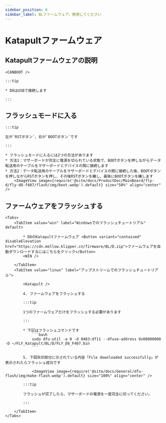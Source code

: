 ```yaml
---
sidebar_position: 6
sidebar_label: BLファームウェア、無視してください
---
```



# Katapultファームウェア

## Katapultファームウェアの説明

    <CANBOOT />

    :::tip

    * D8はUSBで接続します

    :::

## フラッシュモードに入る

    :::tip

    左が`RSTボタン`、右が`BOOTボタン`です

    :::

    * フラッシュモードに入るには2つの方法があります
    * 方法1：マザーボードが完全に電源を切られている状態で、BOOTボタンを押しながらデータ転送用のケーブルをマザーボードとデバイスの間に接続します
    * 方法2：データ転送用のケーブルをマザーボードとデバイスの間に接続した後、BOOTボタンを押しながらRSTボタンを押し、その後RSTボタンを離し、最後にBOOTボタンを離します
        <ImageView image={require('@site/docs/ProductDoc/MainBoard/fly-d/fly-d8-f407/flash/img/boot.webp').default} size="50%" align="center" />

## ファームウェアをフラッシュする
    <Tabs>
        <TabItem value="win" label="Windowsでのフラッシュチュートリアル" default>

            * D8のKatapultファームウェア <Button variant="contained" disableElevation href="https://cdn.mellow.klipper.cn/firmware/BL/D.zip">ファームウェアを自動ダウンロードするにはこちらをクリック</Button>
            <WIN />

        </TabItem>
        <TabItem value="linux" label="アップストリームでのフラッシュチュートリアル">

            <Katapult />

            4. ファームウェアをフラッシュする

            :::tip

            1つのファームウェアだけをフラッシュする必要があります

            :::

            * 下記はフラッシュコマンドです
                ```bash
                sudo dfu-util -a 0 -d 0483:df11 --dfuse-address 0x08000000 -D ~/FLY_Katapult/BL/D/FLY_D8_F407.bin
                ```

            5. 下図矢印部分に示されている内容「File downloaded successfully」が表示されたらフラッシュ成功です

                <ImageView image={require('@site/docs/General/dfu-flash/img/make-flash.webp').default} size="100%" align="center" />

            :::tip

            フラッシュが完了したら、マザーボードの電源を一度完全に切ってください。

            :::

        </TabItem>
    </Tabs>